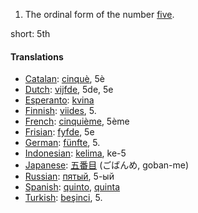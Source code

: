 # The ordinal form of the number [[five]].

short: 5th

====Translations====

*[[Catalan]]: [[cinquè]], 5è
*[[Dutch]]: [[vijfde]], 5de, 5e
*[[Esperanto]]: [[kvina]]
*[[Finnish]]: [[viides]], 5.
*[[French]]: [[cinquième]], 5ème
*[[Frisian]]: [[fyfde]], 5e
*[[German]]: [[fünfte]], 5.
*[[Indonesian]]: [[kelima]], ke-5
*[[Japanese]]: [[五番目]] (ごばんめ, goban-me)
*[[Russian]]: [[пятый]], 5-ый
*[[Spanish]]: [[quinto]], [[quinta]]
*[[Turkish]]: [[beşinci]], 5.